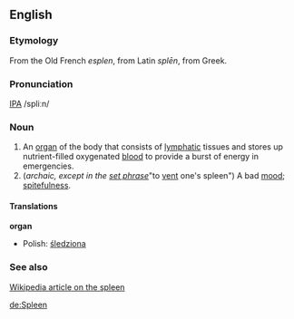 ==English==
===Etymology===
From the Old French ''esplen'', from Latin ''spl&#275;n'', from Greek.

===Pronunciation===
[[w:IPA|IPA]] /spli&#720;n/
===Noun===
#An [[organ]] of the body that consists of [[lymphatic]] tissues and stores up nutrient-filled oxygenated [[blood]] to provide a burst of energy in emergencies.
#(''archaic, except in the [[set phrase]] ''"to [[vent#Transitive verb|vent]] one's spleen") A bad [[mood]]; [[spite]]fulness.
====Translations====
'''organ'''
*Polish: [[śledziona]]
===See also===
[[w:Spleen|Wikipedia article on the spleen]]

[[de:Spleen]]